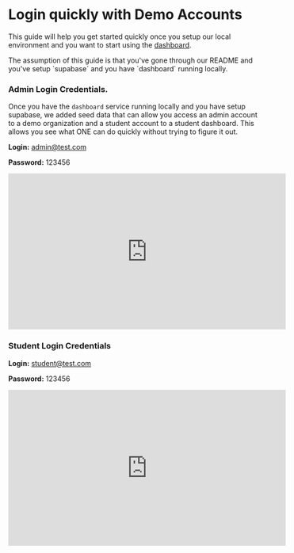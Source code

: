 
# Login quickly with Demo Accounts

This guide will help you get started quickly once you setup our local environment and you want to start using the [dashboard](https://app.one.ie).

<Callout>
  The assumption of this guide is that you've gone through our README and you've setup `supabase`
  and you have `dashboard` running locally.
</Callout>

### Admin Login Credentials.

Once you have the `dashboard` service running locally and you have setup supabase, we added seed data that can allow you access an admin account to a demo organization and a student account to a student dashboard. This allows you see what ONE can do quickly without trying to figure it out.

**Login:** admin@test.com

**Password:** 123456

<div className="nx-w-full nx-flex nx-items-center nx-justify-center">
  <iframe
    width="560"
    height="315"
    src="https://www.youtube.com/embed/RfE4tQ_BEds?si=uXpYKokMg4SWMkQX"
    title="YouTube video player"
    frameborder="0"
    allow="accelerometer; autoplay; clipboard-write; encrypted-media; gyroscope; picture-in-picture; web-share"
    className="nx-my-4 nx-rounded-md"
    allowfullscreen
  ></iframe>
</div>

### Student Login Credentials

**Login:** student@test.com

**Password:** 123456

<div className="nx-w-full nx-flex nx-items-center nx-justify-center">
  <iframe
    width="560"
    height="315"
    src="https://www.youtube.com/embed/FG7B9rKjVi4?si=TeY088zf8OsELocC"
    title="YouTube video player"
    frameborder="0"
    allow="accelerometer; autoplay; clipboard-write; encrypted-media; gyroscope; picture-in-picture; web-share"
    className="nx-my-4 nx-rounded-md"
    allowfullscreen
  ></iframe>
</div>
